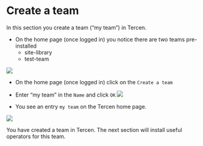 # Create a team
In this section you create a team ("my team") in Tercen.

* On the home page (once logged in) you notice there are two teams pre-installed
    + site-library
    + test-team


![](images/home_team.png)

* On the home page (once logged in) click on the `Create a team`

* Enter "my team" in the `Name` and click `OK`
![](images/create_team.png)


* You see an entry `my team` on the Tercen home page.

![](images/home_with_my_team.png)

You have created a team in Tercen. The next section will install useful operators for this team.

